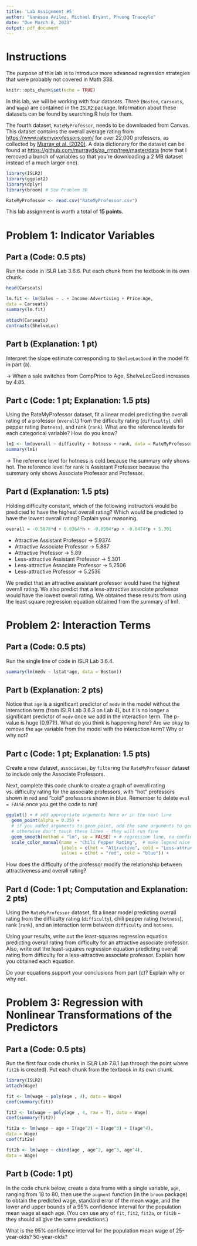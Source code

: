 ---
title: 'Lab Assignment #5'
author: "Vanessa Avilez, Michael Bryant, Phuong Traceyle"
date: "Due March 8, 2023"
output: pdf_document
---

# Instructions

The purpose of this lab is to introduce more advanced regression strategies that were probably not covered in Math 338.

```{r setup, include=FALSE}
knitr::opts_chunk$set(echo = TRUE)
```

In this lab, we will be working with four datasets. Three (`Boston`, `Carseats`, and `Wage`) are contained in the `ISLR2` package. Information about these datasets can be found by searching R help for them.

The fourth dataset, `RateMyProfessor`, needs to be downloaded from Canvas. This dataset contains the overall average rating from <https://www.ratemyprofessors.com/> for over 22,000 professors, as collected by [Murray et al. (2020)](https://journals.plos.org/plosone/article?id=10.1371/journal.pone.0233515). A data dictionary for the dataset can be found at <https://github.com/murrayds/aa_rmp/tree/master/data> (note that I removed a bunch of variables so that you're downloading a 2 MB dataset instead of a much larger one).


```{r libraries and data, message = FALSE, warning = FALSE, eval = FALSE}
library(ISLR2)
library(ggplot2)
library(dplyr)
library(broom) # See Problem 3b

RateMyProfessor <- read.csv("RateMyProfessor.csv")
```

This lab assignment is worth a total of **15 points**.

# Problem 1: Indicator Variables

## Part a (Code: 0.5 pts)

Run the code in ISLR Lab 3.6.6. Put each chunk from the textbook in its own chunk.

```{r 3.6.6 p1}
head(Carseats)
```

```{r 3.6.6 p2}
lm.fit <- lm(Sales ~ . + Income:Advertising + Price:Age,
data = Carseats)
summary(lm.fit)
```

```{r 3.6.6 p3}
attach(Carseats)
contrasts(ShelveLoc)
```

## Part b (Explanation: 1 pt)

Interpret the slope estimate corresponding to `ShelveLocGood` in the model fit in part (a).

-> When a sale switches from CompPrice to Age, ShelveLocGood increases by 4.85.

## Part c (Code: 1 pt; Explanation: 1.5 pts)

Using the RateMyProfessor dataset, fit a linear model predicting the overall rating of a professor (`overall`) from the difficulty rating (`difficulty`), chili pepper rating (`hotness`), and rank (`rank`). What are the reference levels for each categorical variable? How do you know?

```{r linear model for RMP}
lm1 <- lm(overall ~ difficulty + hotness + rank, data = RateMyProfessor)
summary(lm1)
```

-> The reference level for hotness is cold because the summary only shows hot. The reference level for rank is Assistant Professor because the summary only shows Associate Professor and Professor.

## Part d (Explanation: 1.5 pts)

Holding difficulty constant, which of the following instructors would be predicted to have the highest overall rating? Which would be predicted to have the lowest overall rating? Explain your reasoning.
```{r 1d, eval = FALSE}
overall = -0.5878*d + 0.6364*h + -0.0504*ap + -0.0474*p + 5.301
```

* Attractive Assistant Professor
  -> 5.9374
* Attractive Associate Professor
  -> 5.887
* Attractive Professor
  -> 5.89
* Less-attractive Assistant Professor
  -> 5.301
* Less-attractive Associate Professor
  -> 5.2506
* Less-attractive Professor
  -> 5.2536
  
We predict that an attractive assistant professor would have the highest overall rating. We also predict that a less-attractive associate professor would have the lowest overall rating. We obtained these results from using the least square regression equation obtained from the summary of lm1.
  
# Problem 2: Interaction Terms

## Part a (Code: 0.5 pts)

Run the single line of code in ISLR Lab 3.6.4. 
```{r islr 3.6.4}
summary(lm(medv ~ lstat*age, data = Boston))
```

## Part b (Explanation: 2 pts)

Notice that `age` is a significant predictor of `medv` in the model without the interaction term (from ISLR Lab 3.6.3 on Lab 4), but it is no longer a significant predictor of `medv` once we add in the interaction term. The p-value is huge (0.971!). What do you think is happening here? Are we okay to remove the `age` variable from the model with the interaction term? Why or why not?

## Part c (Code: 1 pt; Explanation: 1.5 pts)

Create a new dataset, `associates`, by `filter`ing the `RateMyProfessor` dataset to include only the Associate Professors.

Next, complete this code chunk to create a graph of overall rating vs. difficulty rating for the associate professors, with "hot" professors shown in red and "cold" professors shown in blue. Remember to delete `eval = FALSE` once you get the code to run!

```{r ggplot associates, eval = FALSE}
ggplot() + # add appropriate arguments here or in the next line
  geom_point(alpha = 0.25) +
  # if you added arguments to geom_point, add the same arguments to geom_smooth
  # otherwise don't touch these lines - they will run fine
  geom_smooth(method = "lm", se = FALSE) + # regression line, no confidence bands
  scale_color_manual(name = "Chili Pepper Rating",  # make legend nice
                     labels = c(hot = "Attractive", cold = "Less-attractive"),
                     values = c(hot = "red", cold = "blue")) +
```

How does the difficulty of the professor modify the relationship between attractiveness and overall rating?

## Part d (Code: 1 pt; Computation and Explanation: 2 pts)

Using the `RateMyProfessor` dataset, fit a linear model predicting overall rating from the difficulty rating (`difficulty`), chili pepper rating (`hotness`), rank (`rank`), and an interaction term between `difficulty` and `hotness`.

Using your results, write out the least-squares regression equation predicting overall rating from difficulty for an attractive associate professor. Also, write out the least-squares regression equation predicting overall rating from difficulty for a less-attractive associate professor. Explain how you obtained each equation.

Do your equations support your conclusions from part (c)? Explain why or why not.

# Problem 3: Regression with Nonlinear Transformations of the Predictors

## Part a (Code: 0.5 pts)

Run the first four code chunks in ISLR Lab 7.8.1 (up through the point where `fit2b` is created). Put each chunk from the textbook in its own chunk.

```{r 7.8}
library(ISLR2)
attach(Wage)
```

```{r 7.8.1 p1}
fit <- lm(wage ~ poly(age , 4), data = Wage)
coef(summary(fit))
```

```{r 7.8.1 p2}
fit2 <- lm(wage ~ poly(age , 4, raw = T), data = Wage)
coef(summary(fit2))
```

```{r 7.8.1 p3}
fit2a <- lm(wage ~ age + I(age^2) + I(age^3) + I(age^4),
data = Wage)
coef(fit2a)
```

```{r 7.8.1 p4}
fit2b <- lm(wage ~ cbind(age , age^2, age^3, age^4),
data = Wage)
```

## Part b (Code: 1 pt)

In the code chunk below, create a data frame with a single variable, `age`, ranging from 18 to 80, then use the `augment` function (in the `broom` package) to obtain the predicted wage, standard error of the mean wage, and the lower and upper bounds of a 95% confidence interval for the population mean wage at each age. (You can use any of `fit`, `fit2`, `fit2a`, or `fit2b` - they should all give the same predictions.)

What is the 95% confidence interval for the population mean wage of 25-year-olds? 50-year-olds?

```{r use augment to get predictions out}

```

